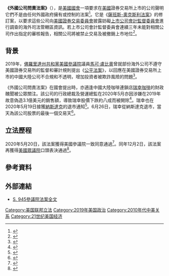 {{Infobox U.S. legislation
| name = 《外國公司問責法案》<br>Holding Foreign Companies Accountable Act
| othershorttitles = 
| fullname = 要求證券發行人向證券交易委員會披露有關妨礙上市公司會計監督委員會根據《2002年薩班斯-奧克斯利法案》及其他原因進行調查的海外司法管轄區資訊的相關法案修訂案<br>{{lang|en|A bill to amend the Sarbanes-Oxley Act of 2002 to require certain issuers to disclose to the Securities and Exchange Commission information regarding foreign jurisdictions that prevent the Public Company Accounting Oversight Board from performing inspections under that Act, and for other purposes.}}
| colloquialacronym = 
| nickname = 
| introduced in the = 第116屆
| number of co-sponsors = 4
| enacted by = 
| effective date = 
| public law url = 
| cite public law = <!--{{uspl}} can be used-->
| cite statutes at large = <!--{{usstat}} can be used-->
| acts amended = 
| acts repealed = 
| title amended = <!--US code titles changed-->
| sections created = <!--{{USC}} can be used-->
| sections amended = 
| leghisturl = https://www.congress.gov/bill/116th-congress/senate-bill/945
| introducedin = 參議院
| introducedbill = {{USBill|116|S.|945}}
| introducedby = [[約翰·尼利·甘迺迪|約翰·尼利·甘迺迪]] ([[共和黨_(美國)|R]]-[[路易斯安那州|LA]])
| introduceddate = 2019年3月28日
| committees = [[美國參議院金融、住房和城市事務委員會|美國參議院金融、住房和城市事務委員會]]
| passedbody1 = 參議院
| passeddate1 = 2020年5月20日
| passedvote1 = 一致同意
| passedbody2 = 眾議院
| passedas2 = 
| passeddate2 = 2020年12月2日
| passedvote2 = 口頭表決
| conferencedate = 
| passedbody3 = 
| passeddate3 = 
| passedvote3 = 
| agreedbody3 = 
| agreeddate3 = 
| agreedvote3 = 
| agreedbody4 = <!-- used if agreedbody3 further amends legislation -->
| agreeddate4 = <!-- used if agreedbody3 further amends legislation -->
| agreedvote4 = <!-- used if agreedbody3 further amends legislation -->
| passedbody4 = 
| passeddate4 = 
| passedvote4 = 
| signedpresident = [[唐納·川普|唐納·川普]]
| signeddate = 2020年12月18日
| unsignedpresident = <!-- used when passed without presidential signing -->
| unsigneddate = <!-- used when passed without presidential signing -->
| vetoedpresident = <!-- used when passed by overriding presidential veto -->
| vetoeddate = <!-- used when passed by overriding presidential veto -->
| overriddenbody1 = <!-- used when passed by overriding presidential veto -->
| overriddendate1 = <!-- used when passed by overriding presidential veto -->
| overriddenvote1 = <!-- used when passed by overriding presidential veto -->
| overriddenbody2 = <!-- used when passed by overriding presidential veto -->
| overriddendate2 = <!-- used when passed by overriding presidential veto -->
| overriddenvote2 = <!-- used when passed by overriding presidential veto -->
| amendments = 
| SCOTUS cases = 
}}

'''《外國公司問責法案》'''（{{lang-en|Holding Foreign Companies Accountable Act}}），是[[美國國會|美國國會]]一項要求在[[美國|美國]]證券交易所上市的公司聲明它們不是由任何外國政府擁有或控制的法案<ref>{{cite web|url=https://www.marketwatch.com/story/senate-could-vote-on-bill-that-could-delist-chinese-companies-from-us-stock-exchanges-2020-05-19|title=Senate passes bill that could delist Chinese companies from U.S. stock exchanges|website=MarketWatch|date=2020-05-20|accessdate=2020-06-13|first=Chris|last=Matthews|archive-date=2021-02-16|archive-url=https://web.archive.org/web/20210216223600/https://www.marketwatch.com/story/senate-could-vote-on-bill-that-could-delist-chinese-companies-from-us-stock-exchanges-2020-05-19|dead-url=no}}</ref>。它是《[[薩班斯-奧克斯利法案|薩班斯-奧克斯利法案]]》的修訂案，以要求這些公司向[[美國證券交易委員會|美國證券交易委員會]]披露妨礙[[上市公司會計監督委員會|上市公司會計監督委員會]]進行調查的海外司法管轄區資訊。若上市公司會計監督委員會連續三年未能對相關公司作出指定的審核報告，相關公司將被禁止交易及被撤銷上市地位<ref>{{cite web|url=https://www.cnbc.com/2020/05/21/bill-that-could-delist-chinese-stocks-in-the-us-moving-at-warp-speed.html|title=Bill to delist Chinese stocks moving at ‘warp speed’ as a crackdown gains bipartisan support|website=CNBC|date=2020-05-21|accessdate=2020-06-13|first=Thomas|last=Franck|archive-date=2020-11-17|archive-url=https://web.archive.org/web/20201117161934/https://www.cnbc.com/2020/05/21/bill-that-could-delist-chinese-stocks-in-the-us-moving-at-warp-speed.html|dead-url=no}}</ref>。

==背景==
2019年，[[佛羅里達州|佛羅里達州]][[共和黨_(美國)|共和黨]][[美國參議院|美國參議院]]議員[[馬可·盧比奧|馬可·盧比奧]]曾就部份海外公司不遵守美國證券交易所的監督和審計規則提出《[[公平法案|公平法案]]》，以回應在美國證券交易所上市的中國大陸公司不合規和不透明，增加投資者被欺詐風險的問題<ref>{{Cite news|url=https://www.bloomberg.com/news/articles/2019-06-06/latest-u-s-salvo-against-chinese-firms-could-benefit-hong-kong|title=Latest U.S. Salvo Against Chinese Firms Could Benefit Hong Kong|last=Robertson|first=Benjamin|date=2019-06-06|work=Bloomberg News|access-date=2019-09-24|archive-url=https://web.archive.org/web/20190702024743/https://www.bloomberg.com/news/articles/2019-06-06/latest-u-s-salvo-against-chinese-firms-could-benefit-hong-kong|archive-date=2019-07-02|dead-url=no}}</ref>。

《外國公司問責法案》在國會提出時，亦適逢中國大陸咖啡連鎖店[[瑞幸咖啡|瑞幸咖啡]]的財政醜聞被公眾關注。該公司的行政總裁及營運總監在2020年5月亦因涉嫌在2019年故意偽造3.1億美元的銷售額，導致瑞幸股價下跌約八成而被開除<ref>{{cite web|url=https://www.axios.com/luckin-coffee-fires-ceo-coo-accounting-fraud-1ed86d90-fa65-4fe6-8c9b-1cae4b713b90.html|title=Luckin Coffee fires CEO and COO for fraud|website=Axios|date=2020-05-12|accessdate=2020-06-15|first=Dan|last=Primack|archive-date=2020-10-22|archive-url=https://web.archive.org/web/20201022215452/https://www.axios.com/luckin-coffee-fires-ceo-coo-accounting-fraud-1ed86d90-fa65-4fe6-8c9b-1cae4b713b90.html|dead-url=no}}</ref>。瑞幸也在2020年5月19日接獲[[納斯達克|納斯達克]]的退市通知<ref>{{cite web|url=https://www.axios.com/luckin-coffee-nasdaq-fraud-028c32e7-e283-415c-96b5-30c4b19f5158.html|title=Luckin Coffee faces Nasdaq delisting following alleged fraud|website=Axios|date=2020-05-20|accessdate=2020-06-15|first=Dan|last=Primack|archive-date=2020-10-31|archive-url=https://web.archive.org/web/20201031144406/https://www.axios.com/luckin-coffee-nasdaq-fraud-028c32e7-e283-415c-96b5-30c4b19f5158.html|dead-url=no}}</ref>。6月26日，瑞幸從納斯達克退市，當天為該公司股票的最後一個交易天<ref>{{cite web|url=https://www.marketwatch.com/story/luckin-coffee-to-be-delisted-from-the-nasdaq-2020-06-26|title=Luckin Coffee to be delisted from the Nasdaq|website=MarketWatch|date=2020-06-26|accessdate=2020-06-27|first=Tonya|last=Garcia|archive-date=2021-01-26|archive-url=https://web.archive.org/web/20210126090518/https://www.marketwatch.com/story/luckin-coffee-to-be-delisted-from-the-nasdaq-2020-06-26|dead-url=no}}</ref>。

==立法歷程==
2020年5月20日，該法案獲得美國參議院一致同意通過<ref>{{Cite web|last=Matthews|first=Chris|title=Senate passes bill that could delist Chinese companies from U.S. stock exchanges|url=https://www.marketwatch.com/story/senate-could-vote-on-bill-that-could-delist-chinese-companies-from-us-stock-exchanges-2020-05-19|access-date=2020-12-03|website=MarketWatch|language=en-US|archive-date=2021-02-16|archive-url=https://web.archive.org/web/20210216223600/https://www.marketwatch.com/story/senate-could-vote-on-bill-that-could-delist-chinese-companies-from-us-stock-exchanges-2020-05-19|dead-url=no}}</ref>。同年12月2日，該法案再獲得[[美國眾議院|美國眾議院]]口頭表決通過<ref>{{Cite news|last=Zengerle|first=Patricia|date=2020-12-03|title=Chinese firms on U.S. exchanges threatened by bill headed to Trump's desk|language=en|agency=Reuters|url=https://www.reuters.com/article/us-usa-china-stocks-idUSKBN28C3C3|access-date=2020-12-03|archive-date=2020-12-08|archive-url=https://web.archive.org/web/20201208223818/https://www.reuters.com/article/us-usa-china-stocks-idUSKBN28C3C3|dead-url=no}}</ref>。

==參考資料==
{{reflist}}

==外部連結==
* [https://www.congress.gov/bill/116th-congress/senate-bill/945/text S. 945參議院法案全文] {{Wayback|url=https://www.congress.gov/bill/116th-congress/senate-bill/945/text |date=20210220025923 }}

[[Category:美国联邦立法|Category:美国联邦立法]]
[[Category:2019年美国政治|Category:2019年美国政治]]
[[Category:2010年代中美关系|Category:2010年代中美关系]]
[[Category:21世纪美国经济|Category:21世纪美国经济]]
